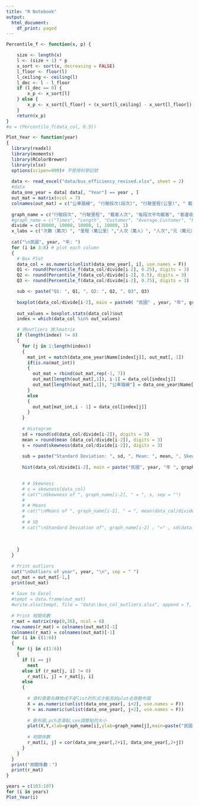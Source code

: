 ```yaml
---
title: "R Notebook"
output:
  html_document:
    df_print: paged
---
```


```r
Percentile_f <- function(x, p) {

	size <- length(x)
	l <- (size + 1) * p
	x_sort <- sort(x, decreasing = FALSE)
	l_floor <- floor(l)
	l_ceiling <- ceiling(l)
	l_dec <- l - l_floor
	if (l_dec == 0) {
		x_p <- x_sort[l]
	} else {
		x_p <- x_sort[l_floor] + (x_sort[l_ceiling] - x_sort[l_floor]) * l_dec
	}
	return(x_p)
}
#a = (Percentile_f(data_col, 0.5))
```



```r
Plot_Year <- function(year)
{
  library(readxl)
  library(moments)
  library(RColorBrewer)
  library(xlsx)
  options(scipen=999)# 不使用科學記號
  
  data <- read_excel("data/bus_efficiency_revised.xlsx", sheet = 2)
  #data
  data_one_year = data[ data[, "Year"] == year , ]
  out_mat = matrix(ncol = 7)
  colnames(out_mat) = c("公車路線", "行駛段次(段次)", "行駛里程(公里)", " 載客人次(人次)", " 每段次平均載客(人次)",  "客運收入(元)",  "每車公里營收(元)")
  
  graph_name = c("行駛段次", "行駛里程", "載客人次", "每段次平均載客", "客運收入", "每車公里營收")
  #graph_name = c("Times", "Length", "Customer", "Average.Customer", "Profit", "Average.Profit")
  divide = c(10000, 10000, 10000, 1, 10000, 1)
  x_labs = c("次數（萬次）", "里程（萬公里）","人次（萬人）", "人次","元（萬元）", "元")
  
  cat("\n民國", year, "年: ")
  for (i in 3:8) # plot each column
  {
    # Box Plot
    data_col = as.numeric(unlist(data_one_year[, i], use.names = F))
    Q1 <- round(Percentile_f(data_col/divide[i-2], 0.25), digits = 3)
    Q2 <- round(Percentile_f(data_col/divide[i-2], 0.5), digits = 3)
    Q3 <- round(Percentile_f(data_col/divide[i-2], 0.75), digits = 3)

    sub <- paste("Q1: ", Q1, ", Q2: ", Q2, ", Q3", Q3)
    
    boxplot(data_col/divide[i-2], main = paste0( "民國" , year, "年", graph_name[i-2]), xlab = x_labs[i - 2], horizontal = T, col = "lightblue", sub = sub)
      
    out_values = boxplot.stats(data_col)$out
    index = which(data_col %in% out_values)

    # 將outliers 放入matrix
    if (length(index) != 0)
    {
      for (j in 1:length(index))
      {
        mat_int = match(data_one_year$Name[index[j]], out_mat[, 1])
        if(is.na(mat_int))
        {
          out_mat = rbind(out_mat,rep(-1, 7))
          out_mat[length(out_mat[,1]), i-1] = data_col[index[j]]
          out_mat[length(out_mat[,1]), "公車路線"] = data_one_year$Name[index[j]]
        }
        else
        {
          out_mat[mat_int,i - 1] = data_col[index[j]]
        }
      }
      
      # Histogram
      sd = round(sd(data_col/divide[i-2]), digits = 3)
      mean = round(mean (data_col/divide[i-2]), digits = 3)
      s = round(skewness(data_col/divide[i-2]), digits = 3)
      
      sub = paste("Standard Deviation: ", sd, ", Mean: ", mean, ", Skewness: ", s)
      
      hist(data_col/divide[i-2], main = paste("民國", year, "年 ", graph_name[i-2]), xlab = x_labs[i - 2], col = brewer.pal(n = 6, name = "RdBu"), sub = sub)
      

      # # Skewness
      # s = skewness(data_col)
      # cat("\nSkewness of ", graph_name[i-2], " = ", s, sep = "")
      # 
      # # Means
      # cat("\nMeans of ", graph_name[i-2], " = ", mean(data_col/divide[i-2]))
      # 
      # # SD
      # cat("\nStandard Deviation of", graph_name[i-2] , "=" , sd(data_col/divide[i-2]))
      
      
      
    }
  }
  
  # Print outliers
  cat("\nOutliers of year", year, "\n", sep = " ")
  out_mat = out_mat[-1,]
  print(out_mat)
  
  # Save to Excel
  #tempt = data.frame(out_mat)
  #write.xlsx(tempt, file = "data\\bus_col_outliers.xlsx", append = T, sheetName = as.character(year), row.names = T)
  
  # Print 相關係數
  r_mat = matrix(rep(0,36), ncol = 6)
  row.names(r_mat) = colnames(out_mat)[-1]
  colnames(r_mat) = colnames(out_mat)[-1]
  for (i in c(1:6))
  {
    for (j in c(1:6))
    {
      if (i == j)
        next
      else if (r_mat[j, i] != 0)
        r_mat[i, j] = r_mat[j, i]
      else
      {
        
        # 資料需要先轉換成不是list的形式才能丟給plot去做散布圖
        X = as.numeric(unlist(data_one_year[, i+2], use.names = F))
        Y = as.numeric(unlist(data_one_year[, j+2], use.names = F))
        
        # 散布圖,pch塗滿點,cex調整點的大小
        plot(X,Y,xlab=graph_name[i],ylab=graph_name[j],main=paste("民國", year, "年 ",graph_name[i]," 和 ",graph_name[j],"分布圖"),pch=19,col="blue",cex=0.5)
        
        # 相關係數
        r_mat[i, j] = cor(data_one_year[,2+i], data_one_year[,2+j])
      }
    }
  }
  print("相關係數：")
  print(r_mat)
}
```


```r
years = c(103:107)
for (i in years)
Plot_Year(i)
```


